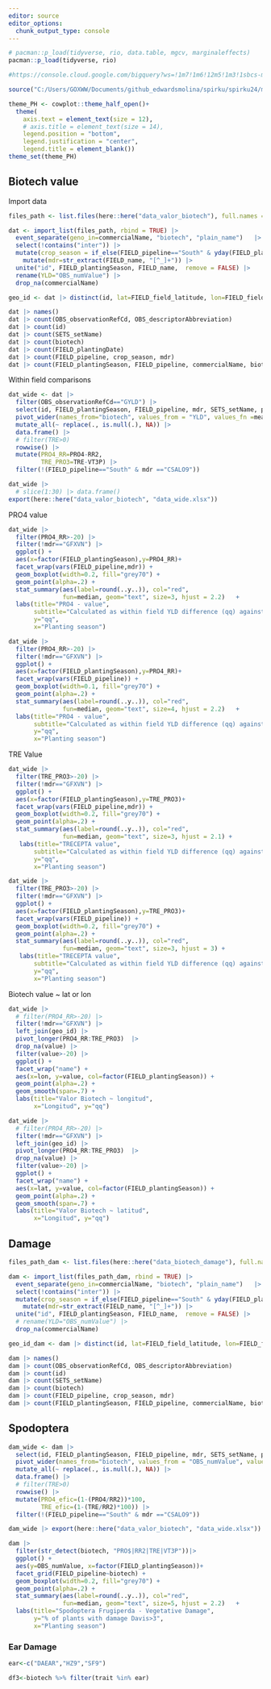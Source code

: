```yaml
---
editor: source
editor_options: 
  chunk_output_type: console
---
```



```r
# pacman::p_load(tidyverse, rio, data.table, mgcv, marginaleffects)
pacman::p_load(tidyverse, rio)

#https://console.cloud.google.com/bigquery?ws=!1m7!1m6!12m5!1m3!1sbcs-market-dev-lake!2ssouthamerica-east1!3sb88fa74a-59b9-476a-8d05-72fcab2b99fe!2e1

source("C:/Users/GOXWW/Documents/github_edwardsmolina/spirku/spirku24/mutate_custom.R", echo=F)

theme_PH <- cowplot::theme_half_open()+
  theme(
    axis.text = element_text(size = 12),
    # axis.title = element_text(size = 14),
    legend.position = "bottom",
    legend.justification = "center",
    legend.title = element_blank())
theme_set(theme_PH)
```

## Biotech value

Import data 

```r
files_path <- list.files(here::here("data_valor_biotech"), full.names = TRUE)

dat <- import_list(files_path, rbind = TRUE) |>
  event_separate(geno_in=commercialName, "biotech", "plain_name")   |> 
  select(!contains("inter")) |> 
  mutate(crop_season = if_else(FIELD_pipeline=="South" & yday(FIELD_plantingDate) < yday('2023-11-15'), "Early", "Late")) |> 
    mutate(mdr=str_extract(FIELD_name, "[^_]+")) |> 
  unite("id", FIELD_plantingSeason, FIELD_name,  remove = FALSE) |> 
  rename(YLD="OBS_numValue") |>
  drop_na(commercialName)

geo_id <- dat |> distinct(id, lat=FIELD_field_latitude, lon=FIELD_field_longitude)

dat |> names()
dat |> count(OBS_observationRefCd, OBS_descriptorAbbreviation)
dat |> count(id)
dat |> count(SETS_setName)
dat |> count(biotech)
dat |> count(FIELD_plantingDate)
dat |> count(FIELD_pipeline, crop_season, mdr)
dat |> count(FIELD_plantingSeason, FIELD_pipeline, commercialName, biotech) |> data.frame()
```

Within field comparisons

 

```r
dat_wide <- dat |> 
  filter(OBS_observationRefCd=="GYLD") |> 
  select(id, FIELD_plantingSeason, FIELD_pipeline, mdr, SETS_setName, plain_name, biotech, YLD) |> 
  pivot_wider(names_from="biotech", values_from = "YLD", values_fn =mean) |> 
  mutate_all(~ replace(., is.null(.), NA)) |> 
  data.frame() |> 
  # filter(TRE>0)
  rowwise() |> 
  mutate(PRO4_RR=PRO4-RR2, 
         TRE_PRO3=TRE-VT3P) |> 
  filter(!(FIELD_pipeline=="South" & mdr =="CSALO9"))

dat_wide |> 
  # slice(1:30) |> data.frame()
export(here::here("data_valor_biotech", "data_wide.xlsx"))
```

PRO4 value

```r
dat_wide |> 
  filter(PRO4_RR>-20) |> 
  filter(!mdr=="GFXVN") |> 
  ggplot() + 
  aes(x=factor(FIELD_plantingSeason),y=PRO4_RR)+
  facet_wrap(vars(FIELD_pipeline,mdr)) + 
  geom_boxplot(width=0.2, fill="grey70") + 
  geom_point(alpha=.2) + 
  stat_summary(aes(label=round(..y..)), col="red", 
               fun=median, geom="text", size=3, hjust = 2.2)   + 
  labs(title="PRO4 - value",
       subtitle="Calculated as within field YLD difference (qq) against same genotipe with RR2 biotech",
       y="qq", 
       x="Planting season")
```

```r
dat_wide |> 
  filter(PRO4_RR>-20) |> 
  filter(!mdr=="GFXVN") |> 
  ggplot() + 
  aes(x=factor(FIELD_plantingSeason),y=PRO4_RR)+
  facet_wrap(vars(FIELD_pipeline)) + 
  geom_boxplot(width=0.1, fill="grey70") + 
  geom_point(alpha=.2) + 
  stat_summary(aes(label=round(..y..)), col="red", 
               fun=median, geom="text", size=4, hjust = 2.2)   + 
  labs(title="PRO4 - value",
       subtitle="Calculated as within field YLD difference (qq) against same genotipe with RR2 biotech",
       y="qq", 
       x="Planting season")
```

TRE Value

```r
dat_wide |> 
  filter(TRE_PRO3>-20) |> 
  filter(!mdr=="GFXVN") |> 
  ggplot() + 
  aes(x=factor(FIELD_plantingSeason),y=TRE_PRO3)+
  facet_wrap(vars(FIELD_pipeline,mdr)) + 
  geom_boxplot(width=0.2, fill="grey70") + 
  geom_point(alpha=.2) + 
  stat_summary(aes(label=round(..y..)), col="red", 
               fun=median, geom="text", size=3, hjust = 2.1) +   
   labs(title="TRECEPTA value",
       subtitle="Calculated as within field YLD difference (qq) against same genotipe with VT3P biotech",
       y="qq", 
       x="Planting season")
```

```r
dat_wide |> 
  filter(TRE_PRO3>-20) |> 
  filter(!mdr=="GFXVN") |> 
  ggplot() + 
  aes(x=factor(FIELD_plantingSeason),y=TRE_PRO3)+
  facet_wrap(vars(FIELD_pipeline)) + 
  geom_boxplot(width=0.2, fill="grey70") + 
  geom_point(alpha=.2) + 
  stat_summary(aes(label=round(..y..)), col="red", 
               fun=median, geom="text", size=3, hjust = 3) +   
   labs(title="TRECEPTA value",
       subtitle="Calculated as within field YLD difference (qq) against same genotipe with VT3P biotech",
       y="qq", 
       x="Planting season")
```

Biotech value ~ lat or lon  

```r
dat_wide |> 
  # filter(PRO4_RR>-20) |> 
  filter(!mdr=="GFXVN") |> 
  left_join(geo_id) |>  
  pivot_longer(PRO4_RR:TRE_PRO3)  |> 
  drop_na(value) |> 
  filter(value>-20) |> 
  ggplot() + 
  facet_wrap("name") +
  aes(x=lon, y=value, col=factor(FIELD_plantingSeason)) +
  geom_point(alpha=.2) + 
  geom_smooth(span=.7) + 
  labs(title="Valor Biotech ~ longitud", 
       x="Longitud", y="qq")
```

```r
dat_wide |> 
  # filter(PRO4_RR>-20) |> 
  filter(!mdr=="GFXVN") |> 
  left_join(geo_id) |>  
  pivot_longer(PRO4_RR:TRE_PRO3)  |> 
  drop_na(value) |> 
  filter(value>-20) |> 
  ggplot() + 
  facet_wrap("name") +
  aes(x=lat, y=value, col=factor(FIELD_plantingSeason)) +
  geom_point(alpha=.2) + 
  geom_smooth(span=.7) + 
  labs(title="Valor Biotech ~ latitud", 
       x="Longitud", y="qq")
```

## Damage

```r
files_path_dam <- list.files(here::here("data_biotech_damage"), full.names = TRUE)

dam <- import_list(files_path_dam, rbind = TRUE) |>
  event_separate(geno_in=commercialName, "biotech", "plain_name")   |> 
  select(!contains("inter")) |> 
  mutate(crop_season = if_else(FIELD_pipeline=="South" & yday(FIELD_plantingDate) < yday('2023-11-15'), "Early", "Late")) |> 
    mutate(mdr=str_extract(FIELD_name, "[^_]+")) |> 
  unite("id", FIELD_plantingSeason, FIELD_name,  remove = FALSE) |> 
  # rename(YLD="OBS_numValue") |>
  drop_na(commercialName)

geo_id_dam <- dam |> distinct(id, lat=FIELD_field_latitude, lon=FIELD_field_longitude)

dam |> names()
dam |> count(OBS_observationRefCd, OBS_descriptorAbbreviation)
dam |> count(id)
dam |> count(SETS_setName)
dam |> count(biotech)
dam |> count(FIELD_pipeline, crop_season, mdr)
dam |> count(FIELD_plantingSeason, FIELD_pipeline, commercialName, biotech) |> data.frame()
```

## Spodoptera

```r
dam_wide <- dam |>
  select(id, FIELD_plantingSeason, FIELD_pipeline, mdr, SETS_setName, plain_name, biotech, OBS_numValue) |> 
  pivot_wider(names_from="biotech", values_from = "OBS_numValue", values_fn =mean) |> 
  mutate_all(~ replace(., is.null(.), NA)) |> 
  data.frame() |> 
  # filter(TRE>0)
  rowwise() |> 
  mutate(PRO4_efic=(1-(PRO4/RR2))*100, 
         TRE_efic=(1-(TRE/RR2)*100)) |> 
  filter(!(FIELD_pipeline=="South" & mdr =="CSALO9"))

dam_wide |> export(here::here("data_valor_biotech", "data_wide.xlsx"))
```

```r
dam |>
  filter(str_detect(biotech, "PRO$|RR2|TRE|VT3P"))|>  
  ggplot() + 
  aes(y=OBS_numValue, x=factor(FIELD_plantingSeason))+
  facet_grid(FIELD_pipeline~biotech) + 
  geom_boxplot(width=0.2, fill="grey70") +
  geom_point(alpha=.2) + 
  stat_summary(aes(label=round(..y..)), col="red",
               fun=median, geom="text", size=5, hjust = 2.2)   +
  labs(title="Spodoptera Frugiperda - Vegetative Damage", 
       y="% of plants with damage Davis>3", 
       x="Planting season")
```

### Ear Damage #############
```r
ear<-c("DAEAR","HZ9","SF9")

df3<-biotech %>% filter(trait %in% ear)
```
